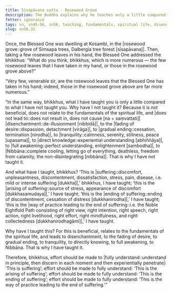 ```yaml
---
title: Sīsapāvana sutta - Rosewood Grove
description: The Buddha explains why he teaches only a little compared to what he has not taught with the simile of the rosewood leaves.
fetter: ignorance
tags: sn, sn45-56, sn56, teaching, fundamentals, spiritual life, disenchantment, fading of desire, ending, tranquility, directly knowing, full awakening, four noble truths, Nibbāna, simile
slug: sn56.31
---
```


Once, the Blessed One was dwelling at Kosambi, in the |rosewood grove::grove of Simsapa trees, Dalbergia tree forest [sīsapāvana]|. Then, taking a few rosewood leaves in his hand, the Blessed One addressed the bhikkhus: “What do you think, bhikkhus, which is more numerous — the few rosewood leaves that I have taken in my hand, or those in the rosewood grove above?”

“Very few, venerable sir, are the rosewood leaves that the Blessed One has taken in his hand; indeed, those in the rosewood grove above are far more numerous.”

“In the same way, bhikkhus, what I have taught you is only a little compared to what I have not taught you. Why have I not taught it? Because it is not beneficial, does not relate to the fundamentals of the spiritual life, and |does not lead to::does not result in, does not cause [na + saṃvattati]| |disenchantment::de-illusionment [nibbidā]|, to the |fading of desire::dispassion, detachment [virāga]|, to |gradual ending::cessation, termination [nirodha]|, to |tranquility::calmness, serenity, stillness, peace [upasama]|, to |direct knowledge::experiential understanding [abhiññāya]|, to |full awakening::perfect understanding, enlightenment [sambodha]|, to |Nibbāna::complete cooling, letting go of everything, deathless, freedom from calamity, the non-disintegrating [nibbāna]|. That is why I have not taught it.

And what have I taught, bhikkhus? ‘This is |suffering::discomfort, unpleasantness, discontentment, dissatisfaction, stress, pain, disease, i.e. mild or intense suffering [dukkha]|,’ bhikkhus, I have taught; ‘this is the |arising of suffering::source of stress, appearance of discomfort [dukkhasamudaya]|,’ I have taught; ‘this is the |ending of suffering::ending of discontentment, cessation of distress [dukkhanirodha]|,’ I have taught; ‘this is the |way of practice leading to the end of suffering::i.e. the Noble Eightfold Path consisting of right view, right intention, right speech, right action, right livelihood, right effort, right mindfulness, and right collectedness [dukkhanirodhagāmī]|,’ I have taught.

Why have I taught this? For this is beneficial, relates to the fundamentals of the spiritual life, and leads to disenchantment, to the fading of desire, to gradual ending, to tranquility, to directly knowing, to full awakening, to Nibbāna. That is why I have taught it.

Therefore, bhikkhus, effort should be made to |fully understand::understand in principle, then discern in each moment and then experientially penetrate|: ‘This is suffering’;
effort should be made to fully understand: ‘This is the arising of suffering’;
effort should be made to fully understand: ‘This is the ending of suffering’;
effort should be made to fully understand: ‘This is the way of practice leading to the end of suffering.’"